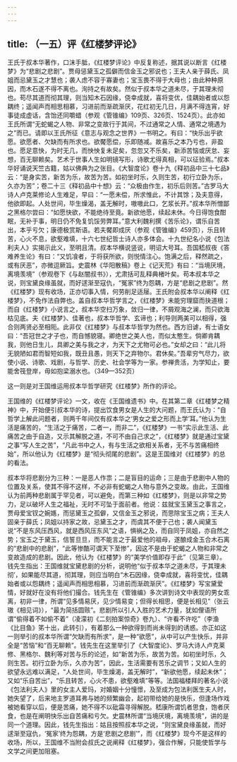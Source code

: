 ```yaml
---
---
---
```

title: （一五）评《红楼梦评论》
---




王氏于叔本华著作，口沫手胝，《红楼梦评论》中反复称述，据其说以断言《红楼梦》为“悲剧之悲剧”。贾母惩黛玉之孤僻而信金玉之邪说也；王夫人亲于薛氏、凤姐而忌黛玉之才慧也；袭人虑不容于寡妻也；宝玉畏不得于大母也；由此种种原因，而木石遂不得不离也。洵持之有故矣。然似于叔本华之道未尽，于其理未彻也。苟尽其道而彻其理，则当知木石因缘，侥幸成就，喜将变优，佳耦始者或以怨耦终；遥闻声而相思相慕，习进前而渐疏渐厌，花红初无几日，月满不得连宵，好事徒成虚话，含饴还同嚼蜡（参观《管锥编》109页、326页、1524页）。此亦如王氏所谓“无蛇蝎之人物、非常之变故行于其间，不过通常之人情、通常之境遇为之”而已。请即以王氏所征《意志与观念之世界》一书明之。有曰：“快乐出乎欲愿。欲愿者、欠缺而有所求也。欲饜愿偿，乐即随减。故喜乐之本乃亏也，非盈也。愿足意快，为时无几，而怏怏复未足矣，忽忽又不乐矣，新添苦恼或厌怠、妄想，百无聊赖矣。艺术于世事人生如明镜写形，诗歌尤得真相，可以征验焉。”叔本华好诵说天竺古籍，姑以佛典为之张目。《大智度论》卷十九《释初品中三十七品》云：“是身实苦，新苦为乐，故苦为苦。如初坐时乐，久则生苦，初行立卧为乐，久亦为苦”；卷二十三《释初品中十想》云：“众极由作生，初乐后则苦。”古罗马大诗人卢克莱修论人生难足，早曰：“一愿未偿，所求惟此，不计其馀；及夫意得，他欲即起。人处世间，毕生燥渴，盖无解时，嗷嗷此口，乞浆长开。”叔本华所憎鄙之黑格尔尝曰：“如愿快欲，不能绝待至竟。新欲他愿，续起未休。今日得饱食酣眠，无补于事，明日仍不免复饥馁劳弊耳。”意大利魏利撰《苦乐论》，谓乐自苦出，本乎亏欠；康德极赏斯语。若夫饜即成厌（参观《管锥编》459页），乐且转苦，心火不息，欲壑难填，十六七世纪哲士诗人亦多体会。十九世纪名小说《包法利夫人》实揭示此义，至明且清。叔本华横说竖说，明诏大号耳。吾国嵇叔夜《答难养生论》有曰：“又饥飡者，于将获所欲，则悦情注心。饱满之后，释然疏之，或有厌恶”，亦微逗厥旨。史震林《华阳散稿》卷上《记天荒》有曰：“当境厌境，离境羡境”（参观卷下《与赵闇叔书》），尤肃括可乱释典楮叶矣。苟本叔本华之说，则宝黛良缘虽就，而好逑渐至寇仇，“冤家”终为怨耦，方是“悲剧之悲剧”。然《红楼梦》现有收场，正亦切事入情，何劳削足适屦。王氏附会叔本华以阐释《红楼梦》，不免作法自弊也。盖自叔本华哲学言之，《红楼梦》未能穷理窟而抉道根；而自《红楼梦》小说言之，叔本华空扫万象，敛归一律，不屑观海之澜，而只欲海枯见底。夫《红楼梦》、佳著也，叔本华哲学、玄谛也；利导则两美可以相得，强合则两贤必至相阨。此非仅《红楼梦》与叔本华哲学为然也。西方旧谑，有士语女曰：“吾冠世之才子也，而自憾貌寝。卿绝世之美人也，而似太憨生。倘卿肯耦我，则他日生儿，具卿之美与我之才，为天下之尤物可必也。”女却之曰：“此儿将无貌陋如君而智短如我，既丑且愚，则天下之弃物尔。君休矣。”吾辈穷气尽力，欲使小说、诗歌、戏剧，与哲学、历史、社会学等为一家。参禅贵活，为学知止，要能舍筏登岸，毋如抱梁溺水也。（349—352页）

这一则是对王国维运用叔本华哲学研究《红楼梦》所作的评论。

王国维的《红楼梦评论》一文，收在《王国维遗书》中。在其第二章《红楼梦之精神》中，开始便引叔本华的诗，提出饮食男女是人生的大问题，而王氏认为：“自哲学上解此问题者，则两千年间仅有叔本华之‘男女之爱之形而上学’耳。”他认为生活是痛苦的，“生活之于痛苦，二者一，而非二”，《红楼梦》一书“实示此生活、此痛苦之由于自造，又示其解脱之道，不可不由自己求之”，《红楼梦》就是通过宝黛之事“写人生之苦”，“凡此书中之人，有与生活之欲相关系者，无不与苦痛相终始”，所以他认为《红楼梦》是“彻头彻尾的悲剧”。这是王国维对《红楼梦》的总的看法。

叔本华将悲剧分为三种：一是恶人作祟；二是盲目的运命；三是由于悲剧中人物的位置及关系，使其不得不这样，不必非有蛇蝎之人物与意外之变故。由此，王国维认为前两种悲剧属于罕见者，可以避免，而第三种如《红楼梦》，则是以非常之势力，足以破坏人生之福祉，无时不可坠于面前者。他说：兹就宝玉黛玉之事言之，贾母爱宝钗之婉嫕，而惩黛玉之孤僻，又信金玉之邪说，而思除宝玉之病；王夫人固亲于薛氏；凤姐以持家之故，忌黛玉之才，而虞其不便于己也；袭人闻黛玉说“不是东风压西风，就是西风压东风”之语，惧祸之及，而自同于凤姐，亦自然之势；宝玉之于黛玉，信誓旦旦，而不能言之于最爱他的祖母，遂酿成金玉合木石离的“悲剧中的悲剧”，“此等惨酷可谓天下至惨”，因这不是由于蛇蝎之人物和非常之变故造成的悲剧。因此，他认为《红楼梦》的“美学价值即存于此”（见第三章）。钱先生指出：王国维就宝黛悲剧的分析，说明他“似于叔本华之道未尽，于其理未彻’，如果能尽其道，彻其理，则应当明白“木石因缘，侥幸成就，喜将变忧，佳耦始者或以怨耦终；遥闻声而相思相慕，习进前而渐疏渐厌”。《红楼梦》写宝黛爱情，好就好在没有将他们撮合。钱先生在《管锥编》多次讲到诗文中表现的男女乖离，初非一律，所谓“见多情易厌，见少情易变；但得长相思，便是长相见”（张云璈《相见词》），“最为简括圆赅”。悲剧所以引人入胜的艺术力量，犹如俚语所谓“偷得着不如偷不着”（凌濛初《二刻拍案惊奇》卷九）、“许看不许吃”（李渔《比目鱼》笫十出，此转引），有着那么一种欲得到而尚未得到的诱惑。亦正如这一则举引的叔本华所谓“欠缺而有所求”，是一种“欲愿”，从中可以产生快乐，并非全是“苦恼”和“百无聊赖”。钱先生在这里举引了《大智度论》、罗马大诗人卢克莱修、黑格尔、魏利等对苦与乐的论述，如“新苦为乐，故苦为苦。如初坐时乐，久则生苦。初行立卧为乐，久亦为苦”，因此，生活需要有苦乐之调节；又如人生的欲望永远难以满足，“人处世间，毕生燥渴，盖无解时”，“新欲他愿，续起未休”；又如“乐自苦出”，“乐且转苦，心火不患，欲壑难填”等等。法国福楼拜的著名小说《包法利夫人》里的女主人爱玛，对婚姻十分憧憬，及至成为包法利医生夫人时，她失望了，后来地主罗道耳弗与她的频繁幽会，起初带给她的是快乐，但逢场作戏被她看穿以后，便是苦痛，她不得不以砒霜寻得解脱。嵇康所谓饥者思食，饱者厌食，也是在阐明快乐出自苦痛和亏欠。史震林所谓“当境厌境，离境羡境”，讲的是同一个道理。因此，钱先生指出：姑且按照叔本华之说，“则宝黛良缘虽就，而好逑渐至寇仇，‘冤家’终为怨耦，方是‘悲剧之悲剧’”，而《红楼梦》现今不是这样的收场，所以，王国维不当附会叔氏之说阐释《红楼梦》，强合作解，只能使哲学与文学之间更加阻塞。